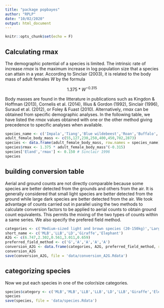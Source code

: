 ```yaml
---
title: "package popbayes"
author: "RPLP"
date: "10/02/2020"
output: html_document
---
```


```r
knitr::opts_chunk$set(echo = F)
```

## Calculating rmax

The demographic potential of a species is limited. The intrinsic rate of increase $rmax$ is the maximum increase in log population size that a species can attain in a year. According to Sinclair (2003), it is related to the body mass of adult females $W$  by the formula

$$ 1.375*W^{-0.315} $$

Body masses are found in the litterature in publications such as Kingdon & Hoffman (2013), Cornelis et al. (2014), Illius & Gordon (1992), Sinclair (1996), Suraud et al. (2012), or Foley & Fuast (2010). Alternatively, $rmax$ can be obtained from specific demographic analyses. In the following table, we have listed the $rmax$ values obtained with one or the other method giving precedence to specific analyses when available.  

```r
species_name <- c('Impala','Tiang','Blue wildebeest','Roan','Buffalo','Eland','Giraffe','Elephant')
adult_female_body_mass <- c(55,127,230,250,400,450,702,2873)
species <- data.frame(adult_female_body_mass, row.names = species_name)
species$rmax <- 1.375 * adult_female_body_mass^(-0.315)
species['Eland','rmax'] <- 0.150 # Sinclair 1996
species
```

## building conversion table

Aerial and ground counts are not directly comparable because some species are better detected from the grounds and others from the air. It is generally considered that small light species are better detected from the ground while large dark species are better detected from the air. We took advantage of counts carried out in parallel using the two methods to calculate conversion factors to be applied to aerial counts to obtain ground count equivalents. This permits the mixing of the two types of counts within a same series. We also specify the prefered field method.

```r
categories <- c('Medium-sized light and brown species (20-150kg)','Large light and brown species (>150kg)','Large dark (>150kg)','Giraffe','Elephant')
short_name <- c('MLB','LLB','LD','Giraffe','Elephant')
A2G <- c(6.747,2.302,0.561,3.011,0.659)
preferred_field_method <- c('G','A','A','A','A')
conversion_A2G <- data.frame(categories, A2G, preferred_field_method, row.names = short_name)
conversion_A2G
save(conversion_A2G, file = 'data/conversion_A2G.Rdata')
```

## categorizing species

Now we put each species in one of the color/size categories.

```r

species$category <- c('MLB','MLB','LLB','LLB','LD','LLB','Giraffe','Elephant')
species
save(species, file = 'data/species.Rdata')
```


